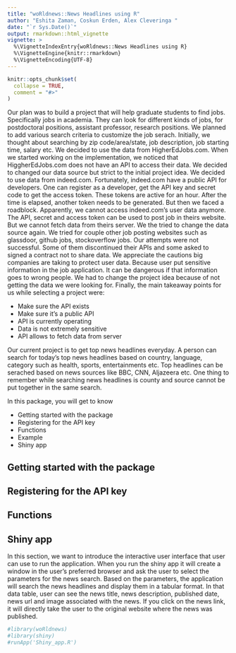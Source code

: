 ```yaml
---
title: "woRldnews::News Headlines using R"
author: "Eshita Zaman, Coskun Erden, Alex Cleveringa "
date: "`r Sys.Date()`"
output: rmarkdown::html_vignette
vignette: >
  %\VignetteIndexEntry{woRldnews::News Headlines using R}
  %\VignetteEngine{knitr::rmarkdown}
  %\VignetteEncoding{UTF-8}
---
```


```r
knitr::opts_chunk$set(
  collapse = TRUE,
  comment = "#>"
)
```
Our plan was to build a project that will help graduate students to find jobs. Specifically jobs in academia. They can look for different kinds of jobs, for postdoctoral positions, assistant professor, research positions. We planned to add various search criteria to customize the job serach. Initially, we thought about searching by zip code/area/state, job description, job starting time, salary etc. We decided to use the data from HigherEdJobs.com. When we started working on the implementation, we noticed that HiggherEdJobs.com does not have an API to access their data. We decided to changed our data source but strict to the initial project idea.  We decided to use data from indeed.com. Fortunately, indeed.com have a public API for developers. One can register as a developer,  get the API key and secret code to get the access token. These tokens are active for an hour. After the time is elapsed, another token needs to be generated. But then we faced a roadblock. Apparently, we cannot access indeed.com's user data anymore. The API, secret and access token can be used to post job in theirs website. But we cannot fetch data from theirs server. We the tried to change the data source again. We tried for couple other job posting websites such as glassdoor, github jobs, stockoverflow jobs. Our attempts were not successful. Some of them discontinued their APIs and some asked to signed a contract not to share data. We appreciate the cautions big companies are  taking to protect user data. Because user put sensitive information in the job application. It can be dangerous if that information goes to wrong people. We had to change the project idea because of not getting the data we were looking for. Finally, the main takeaway points for us while selecting a project were:

+ Make sure the API exists
+ Make sure it's a public API
+ API is currently operating
+ Data is not extremely sensitive
+ API allows to fetch data from server

Our current project is to get top news headlines everyday. A person can search for today's top news headlines based on country, language, category such as health, sports, entertainments etc. Top headlines can be serached based on news sources like BBC, CNN, Aljazeera etc. One thing to remember while searching news headlines is county and source cannot be put together in the same search. 

In this package, you will get to know

+ Getting started with the package
+ Registering for the API key
+ Functions
+ Example
+ Shiny app

## Getting started with the package



## Registering for the API key



## Functions




## Shiny app

In this section, we want to introduce the interactive user interface that user can use to run the application. When you run the shiny app it will create a window in the user's preferred browser and ask the user to select the parameters for the news search. Based on the parameters, the application will search the news headlines and display them in a tabular format. In that data table, user can see the news title, news description, published date, news url and image associated with the news.  If you click on the news link, it will directly take the user to the original website where the news was published.  


```r
#library(woRldnews)
#library(shiny)
#runApp('Shiny_app.R')
```


